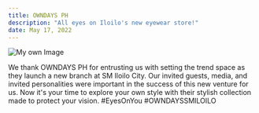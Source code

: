 ```yaml
---
title: OWNDAYS PH
description: "All eyes on Iloilo's new eyewear store!"
date: May 17, 2022
---
```


![My own Image](/owndays.png)

We thank OWNDAYS PH for entrusting us with setting the trend space as they launch a new branch at SM Iloilo City. Our invited guests, media, and invited personalities were important in the success of this new venture for us. 
Now it's your time to explore your own style with their stylish collection made to protect your vision. 
#EyesOnYou 
#OWNDAYSSMILOILO
